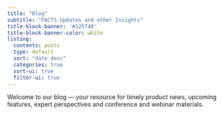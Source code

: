 ```yaml
---
title: "Blog"
subtitle: "FACTS Updates and other Insights"
title-block-banner: '#125740'
title-block-banner-color: white
listing: 
  contents: posts
  type: default 
  sort: "date desc"
  categories: true
  sort-ui: true
  filter-ui: true
---
```


Welcome to our blog — your resource for timely product news, upcoming features, expert perspectives and conference and webinar materials.
